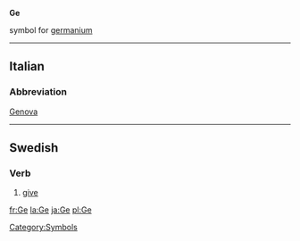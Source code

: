 '''Ge'''

{{chemistry}} symbol for [[germanium]]
[[Category:Symbols]]
----
==Italian==
===Abbreviation===
[[Genova]]

----
==Swedish==
===Verb===

# [[give]]

[[fr:Ge]]
[[la:Ge]]
[[ja:Ge]]
[[pl:Ge]]